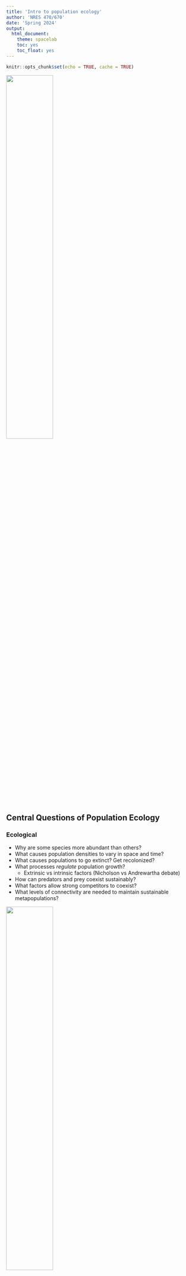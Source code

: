 ```yaml
---
title: 'Intro to population ecology'
author: 'NRES 470/670'
date: 'Spring 2024'
output: 
  html_document: 
    theme: spacelab
    toc: yes
    toc_float: yes
---
```


```r
knitr::opts_chunk$set(echo = TRUE, cache = TRUE)
```

![](Human_population_growth_from_1800_to_2000.png){width=50%}

## Central Questions of Population Ecology

### Ecological
  - Why are some species more abundant than others?   
  - What causes population densities to vary in space and time?   
  - What causes populations to go extinct? Get recolonized?  
  - What processes *regulate* population growth?   
    - Extrinsic vs intrinsic factors (Nicholson vs Andrewartha debate)
  - How can predators and prey coexist sustainably?   
  - What factors allow strong competitors to coexist?
  - What levels of connectivity are needed to maintain sustainable metapopulations?
  
![](White-tailed_deer.jpg){width=50%}

### Conservation and Management
  - Is a focal species or population at risk of extinction?
  - How do modern human land use practices affect populations?
  - What is the *Maximum Sustainable Yield* for an important game species?
  - How can insect pests be effectively controlled?
  - What land should be protected to preserve at-risk populations?
  - How can we reduce extinction risk for a focal population while minimizing costs? 

## What is a population?

From Krebs (1972):
“A population is defined as a group of organisms of the same species occupying a particular space at a particular time, with the potential to breed with each other'

Spatial boundaries defining populations sometimes are easily defined, but can also be vague and difficult to determine.

Population size, or abundance, is often represented as $N$, and is the most basic measurement of a wild population. 

## Exponential growth: the fundamental principle of population ecology

![](puffball1.png){width=50%}

Giant puffballs produce 7 trillion offspring (12 zeroes!) in one reproductive event
... If all of those individuals reached adulthood, the descendants from just two parent puffballs would weigh more than the entire planet in two generations!

The reason? Populations can exhibit **exponential, or multiplicative, growth**, in which each each addition to the population expands the rate of population growth (more individuals mean more reproductive output), leading to a **positive feedback loop**.    

## Mathematics and Population Ecology

'Mathematics seems to endow one with a new sense'    
  - Charles Darwin   
  
'Like most mathematicians, he takes the hopeful biologist to the edge of the pond, points out that a good swim will help his work, and then pushes him in and leaves him to drown'   
  - Charles Elton, in reference to a work by Alfred Lotka   
  
![](1976_Elton.jpg){width=30%}

'The importance of the method is this: if we know certain variables, we can predict certain results which would not normally be predictable or even expected by ecologists. The stage of verification of these mathematical predictions has hardly begun; but their importance cannot be under-estimated.'        
  - Charles Elton    
  
## Exponential growth

Exponential growth is the result of a **positive (reinforcing) feedback loop**. 

![](positivefeedback1.png)

**Feedbacks** in systems occur when the input and output rates (e.g., births and deaths per year) depend upon the value of the stock (e.g., a wild population!). 

Feedbacks are what leads to complex ('interesting') system behaviors and unexpected emergent properties.   

A reinforcing, or **positive feedback** (often called a 'vicious circle') leads to _exponential growth_, leading to insanely high numbers given enough time!

A **negative feedback** is stabilizing, leading to regulated systems (and homeostasis in organismal biology!). We'll talk more about negative feedbacks in populations soon enough (population regulation). 

In the previous in-class exercise the model structure produced linear growth as the [Flow] added a fixed amount to the [Stock] in each time step.

## In-class Exercise: positive feedbacks

**Q**: What do the following have in common: snowball, people, rabbits, fire, bacteria, fleas, savings accounts, cancer?  

Let's build a model to help us better understand this process. 

This model includes a **feedback** in which the [Flow] rate depends on the amount currently in the [Stock]. 

1. Open InsightMaker. Create a [Stock] and a [Flow] as you did in the previous model (flow should be an input, not an output) and just name them *Stock* and *Flow* for now.  
2. If you mouse over *Stock* or *Flow* a small [$=$ Sign] will appear. If you click this it will open the **Equation** window where you can set values or equations. Open this window for the [Stock], enter a value of 1, then close the window.

3. Usually there is some type of factor governing the **rate** the [Stock] influences the [Flow]. Let's introduce a [Variable] named *Rate*. To create a [Variable], right-click on the canvas and select **Variable** from the drop-down. Now draw a [Link] from *Rate* to the [Flow] (this allows you to use the *Rate* parameter in the equation for the [Flow]. Open the **Equation** window for *Rate* and set it to 0.5. 

4. Open the **Equation** window for the [Flow] and set it to [Stock] times [Rate]. That is, the total inflow into the [Stock] is equal to the value of the [Stock] multiplied by the value of *Rate*.

5. Now click [Run Simulation] and you have just finished your first exponential growth simulation model! Does it do what you would expect?

**Q:** If [Stock] is a population -- say, rabbits -- then what is the interpretation of [Flow]? What is the interpretation of *Rate*? Clone your model, and then *Rename your variables accordingly* and change the parameters to make the model more biologically realistic for the biological processes they represent. Run the simulation again. 

**Q** Recall the basic equation of exponential growth: $\Delta N = r \cdot N_t$. How does it relate to the InsightMaker model you have just created? Which component of the equation refers to which component of the model in InsightMaker? [Top Hat]

7. Think about the first question above while doing this (snowball, people, rabbits, fire, bacteria, fleas, savings accounts, cancer). How would you change the values to represent each of these quantities? Pick a couple of these and try it out!

You should notice that the population tends to grow slowly at first and then very rapidly. This is referred to as *exponential growth*. If you've read the first chapter of the Gotelli book, you will recognize this as the _foundational concept of population ecology_!

**Q** Can you model the puffball example from earlier in the lecture? How many giant puffballs are in the population after two generations?? [Top Hat]

**Q** Can you (approximately) replicate the human population graph at the beginning of this lecture? What is the per-capita growth rate ($r$) of the human population?? [Top Hat]  (NOTE: this is totally optional, but you could solve this analytically!)

And just for fun, here is a [video](https://www.youtube.com/watch?v=9znsuCphHUU&list=PLE431532ABEAD0082) about exponential growth you might want to check out..


[--go to next lecture--](LECTURE3.html)














 

































